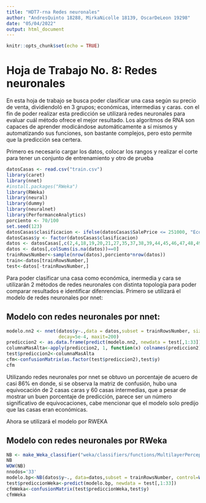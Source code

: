```yaml
---
title: "HDT7-rna Redes neuronales"
author: "AndresQuinto 18288, MirkaNicolle 18139, OscarDeLeon 19298"
date: "05/04/2022"
output: html_document
---
```



```r
knitr::opts_chunk$set(echo = TRUE)
```

# Hoja de Trabajo No. 8: Redes neuronales

En esta hoja de trabajo se busca poder clasificar una casa según su precio de venta, dividiendoló en 3 grupos; económicas, intermedias y caras. con el fin de poder realizar esta predicción se utilizará redes neuronales para evaluar cuál método ofrece el mejor resultado. Los algoritmos de RNA son capaces de aprender modicándose automáticamente a sí mismos y automatizando sus funciones, son bastante complejos, pero esto permite que la predicción sea certera.

Primero es necesario cargar los datos, colocar los rangos y realizar el corte para tener un conjunto de entrenamiento y otro de prueba

```r
datosCasas <- read.csv("train.csv")
library(caret)
library(nnet)
#install.packages("RWeka")
library(RWeka)
library(neural)
library(dummy)
library(neuralnet)
library(PerformanceAnalytics)
porciento <- 70/100
set.seed(123)
datosCasas$clasificacion <- ifelse(datosCasas$SalePrice <= 251000, "Economicas", ifelse(datosCasas$SalePrice <= 538000, "Intermedias", ifelse(datosCasas$SalePrice <= 755000, "Caras")))
datosCasas$y <- factor(datosCasas$clasificacion)
datos <- datosCasas[,c(2,4,18,19,20,21,27,35,37,38,39,44,45,46,47,48,49,50,51,52,53,55,57,60,62,63,67,68,69,70,71,72,76,77,78,81,83)]
datos <- datos[,colSums(is.na(datos))==0]
trainRowsNumber<-sample(nrow(datos),porciento*nrow(datos))
train<-datos[trainRowsNumber,]
test<-datos[-trainRowsNumber,]
```

Para poder clasificar una casa como económica, inermedia y cara se utilizarán 2 métodos de redes neuronales con distinta topología para poder comparar resultados e identificar difenrencias.
Primero se utilizará el modelo de redes neuronales por nnet:

## Modelo con redes neuronales por nnet:

```r
modelo.nn2 <- nnet(datos$y~.,data = datos,subset = trainRowsNumber, size=2, rang=0.1,
                   decay=5e-4, maxit=200) 
prediccion2 <- as.data.frame(predict(modelo.nn2, newdata = test[,1:33]))
columnaMasAlta<-apply(prediccion2, 1, function(x) colnames(prediccion2)[which.max(x)])
test$prediccion2<-columnaMasAlta 
cfm<-confusionMatrix(as.factor(test$prediccion2),test$y)
cfm
```

Utilizando redes neuronales por nnet se obtuvo un porcentaje de acuero de casi 86% en donde, si se observa la matriz de confusión, hubo una equivocación de 2 casas caras y 60 casas intermedias, que a pesar de mostrar un buen porcentaje de predicción, parece ser un número significativo de equivocaciones, cabe mencionar que el modelo solo predijo que las casas eran económicas.

Ahora se utilizará el modelo por RWEKA

## Modelo con redes neuronales por RWeka

```r
NB <- make_Weka_classifier("weka/classifiers/functions/MultilayerPerceptron")
NB 
WOW(NB)
nnodos='33'
modelo.bp<-NB(datos$y~., data=datos,subset = trainRowsNumber, control=Weka_control(H=nnodos, N=1000, G=TRUE), options=NULL)
test$prediccionWeka<-predict(modelo.bp, newdata = test[,1:33])
cfmWeka<-confusionMatrix(test$prediccionWeka,test$y)
cfmWeka
```